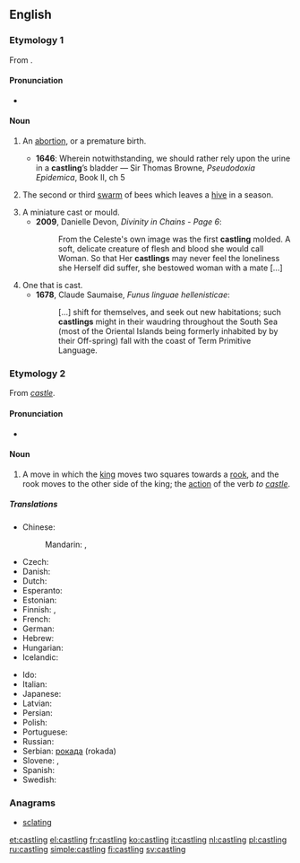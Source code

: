 ==English==

===Etymology 1===
From {{suffix|cast|ling}}.

====Pronunciation====
* {{IPA|/ˈkɑːstlɪŋ/}}

====Noun====
{{en-noun}}

# {{context|obsolete|lang=en}} An [[abortion]], or a premature birth.
#* '''1646''': Wherein notwithstanding, we should rather rely upon the urine in a '''castling'''’s bladder — Sir Thomas Browne, ''Pseudodoxia Epidemica'', Book II, ch 5
# {{context|obsolete|lang=en}} The second or third [[swarm]] of bees which leaves a [[hive]] in a season.
# A miniature cast or mould.
#* '''2009''', Danielle Devon, ''Divinity in Chains - Page 6'':
#*: From the Celeste's own image was the first '''castling''' molded. A soft, delicate creature of flesh and blood she would call Woman. So that Her '''castlings''' may never feel the loneliness she Herself did suffer, she bestowed woman with a mate [...]
# One that is cast.
#* '''1678''', Claude Saumaise, ''Funus linguae hellenisticae'':
#*: [...] shift for themselves, and seek out new habitations; such '''castlings''' might in their waudring throughout the South Sea (most of the Oriental Islands being formerly inhabited by by their Off-spring) fall with the coast of Term Primitive Language.

===Etymology 2===
From ''[[castle]]''.

====Pronunciation====
* {{IPA|/ˈkɑːsəlɪŋ/}}

====Noun====
{{wikipedia|castling}}
{{en-noun|-|s}}

# {{context|chess|lang=en}} A move in which the [[king]] moves two squares towards a [[rook]], and the rook moves to the other side of the king; the [[action]] of the verb ''to [[castle]]''.

=====Translations=====
{{trans-top|move in chess}}
* Chinese:
*: Mandarin: {{t|cmn|王車易位|sc=Hani}}, {{t|cmn|王车易位|tr=wáng-jū yìwèi|sc=Hani}}
* Czech: {{t|cs|rošáda|f}}
* Danish: {{t|da|rokade|c}}
* Dutch: {{t+|nl|rokade|f}}
* Esperanto: {{t|eo|aroko}}
* Estonian: {{t|et|vangerdus}}
* Finnish: {{t+|fi|linnoitus}}, {{t|fi|tornitus}}
* French: {{t+|fr|roque|m}}
* German: {{t+|de|Rochade|f}}
* Hebrew: {{t+|he|הצרחה|f}}
* Hungarian: {{t|hu|sáncolás}}
* Icelandic: {{t|is|hrókering|f}}
{{trans-mid}}
* Ido: {{t|io|roquo}}
* Italian: {{t+|it|arrocco}}
* Japanese: {{t|ja|キャスリング|tr=kyasuringu}}
* Latvian: {{t|lv|rokāde}}
* Persian: {{t|fa|قلعه بستن|tr=qal'e bastan|sc=fa-Arab}}
* Polish: {{t+|pl|roszada|f}}
* Portuguese: {{t+|pt|roque|m}}
* Russian: {{t+|ru|рокировка|f|tr=rokiróvka}}
* Serbian: [[рокада]] (rokada)
* Slovene: {{t|sl|rošada|f}}, {{t|sl|rokada|f}}
* Spanish: {{t+|es|enroque|m}}
* Swedish: {{t+|sv|rockad}}
{{trans-bottom}}

===Anagrams===
* [[sclating#English|sclating]]

[[et:castling]]
[[el:castling]]
[[fr:castling]]
[[ko:castling]]
[[it:castling]]
[[nl:castling]]
[[pl:castling]]
[[ru:castling]]
[[simple:castling]]
[[fi:castling]]
[[sv:castling]]
